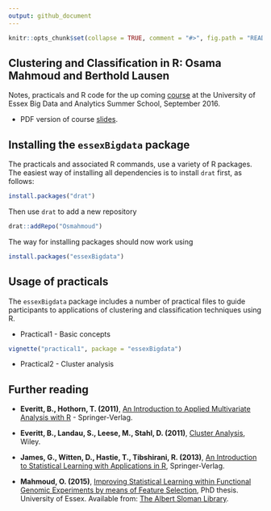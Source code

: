 ```yaml
---
output: github_document
---
```

<!-- README.md is generated from README.Rmd. Please edit that file -->

```r
knitr::opts_chunk$set(collapse = TRUE, comment = "#>", fig.path = "README-")
```

## Clustering and Classification in R: Osama Mahmoud and Berthold Lausen

Notes, practicals and R code for the up coming [course](https://www.essex.ac.uk/iads/events/summer-school.aspx) at 
the University of Essex Big Data and Analytics Summer School, September 2016.

  * PDF version of course [slides](https://raw.githubusercontent.com/Osmahmoud/essexBigdata/master/slides.pdf).
  
## Installing the `essexBigdata` package

The practicals and associated R commands, use a variety of R packages. The easiest way of installing all dependencies is to install `drat` first, as follows:

```r
install.packages("drat")
```

Then use `drat` to add a new repository
```r
drat::addRepo("Osmahmoud")
```

The way for installing packages should now work using
```r
install.packages("essexBigdata")
```

## Usage of practicals

The `essexBigdata` package includes a number of practical files to guide participants to applications of clustering and classification techniques using R. 

  * Practical1 - Basic concepts
  
```r
vignette("practical1", package = "essexBigdata")
```

  * Practical2 - Cluster analysis
  
## Further reading

  - **Everitt, B., Hothorn, T. (2011)**, [An Introduction to Applied Multivariate Analysis with R](http://link.springer.com/book/10.1007%2F978-1-4419-9650-3) - Springer-Verlag.

  - **Everitt, B., Landau, S., Leese, M., Stahl, D. (2011)**, [Cluster Analysis](http://eu.wiley.com/WileyCDA/WileyTitle/productCd-EHEP002266.html), Wiley.

  - **James, G., Witten, D., Hastie, T., Tibshirani, R. (2013)**, [An Introduction to Statistical Learning with Applications in R](http://www.springer.com/gb/book/9781461471370), Springer-Verlag.
  
  - **Mahmoud, O. (2015)**, [Improving Statistical Learning within Functional Genomic Experiments by means of Feature Selection](https://www.researchgate.net/publication/304704707_Improving_Statistical_Learning_within_Functional_Genomic_Experiments_by_means_of_Feature_Selection), PhD thesis. University of Essex. Available from: [The Albert Sloman Library](http://serlib0.essex.ac.uk/search~S5?/aMahmoud%2C+Osama/amahmoud+osama/-3%2C-1%2C0%2CB/frameset&FF=amahmoud+osama&1%2C1%2C).
